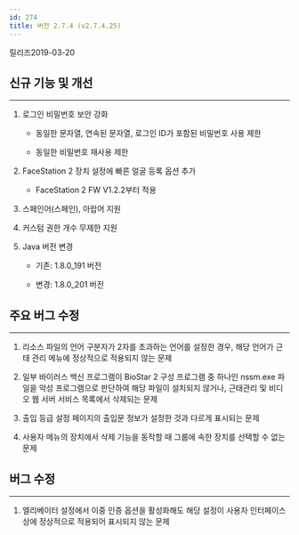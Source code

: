 ```yaml
---
id: 274
title: 버전 2.7.4 (v2.7.4.25)
---
```


릴리즈<Separator/>2019-03-20

## 신규 기능 및 개선

---

1. 로그인 비밀번호 보안 강화

    * 동일한 문자열, 연속된 문자열, 로그인 ID가 포함된 비밀번호 사용 제한

    * 동일한 비밀번호 재사용 제한

1. FaceStation 2 장치 설정에 빠른 얼굴 등록 옵션 추가

    * FaceStation 2 FW V1.2.2부터 적용

1. 스페인어(스페인), 아랍어 지원

1. 커스텀 권한 개수 무제한 지원

1. Java 버전 변경

    * 기존: 1.8.0_191 버전

    * 변경: 1.8.0_201 버전

## 주요 버그 수정

---

1. 리소스 파일의 언어 구분자가 2자를 초과하는 언어를 설정한 경우, 해당 언어가 근태 관리 메뉴에 정상적으로 적용되지 않는 문제

1. 일부 바이러스 백신 프로그램이 BioStar 2 구성 프로그램 중 하나인 nssm.exe 파일을 악성 프로그램으로 판단하여 해당 파일이 설치되지 않거나, 근태관리 및 비디오 웹 서버 서비스 목록에서 삭제되는 문제

1. 출입 등급 설정 페이지의 출입문 정보가 설정한 것과 다르게 표시되는 문제

1. 사용자 메뉴의 장치에서 삭제 기능을 동작할 때 그룹에 속한 장치를 선택할 수 없는 문제

## 버그 수정

---

1. 엘리베이터 설정에서 이중 인증 옵션을 활성화해도 해당 설정이 사용자 인터페이스상에 정상적으로 적용되어 표시되지 않는 문제